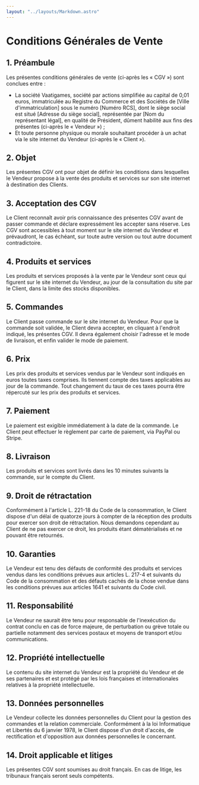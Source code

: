 ```yaml
---
layout: "../layouts/Markdown.astro"
---
```


# Conditions Générales de Vente
## 1. Préambule
Les présentes conditions générales de vente (ci-après les « CGV ») sont conclues entre :
- La société Vaatigames, société par actions simplifiée au capital de 0,01 euros, immatriculée au Registre du Commerce et des Sociétés de [Ville d'immatriculation] sous le numéro [Numéro RCS], dont le siège social est situé [Adresse du siège social], représentée par [Nom du représentant légal], en qualité de Président, dûment habilité aux fins des présentes (ci-après le « Vendeur ») ;
- Et toute personne physique ou morale souhaitant procéder à un achat via le site internet du Vendeur (ci-après le « Client »).

## 2. Objet
Les présentes CGV ont pour objet de définir les conditions dans lesquelles le Vendeur propose à la vente des produits et services sur son site internet à destination des Clients.

## 3. Acceptation des CGV
Le Client reconnaît avoir pris connaissance des présentes CGV avant de passer commande et déclare expressément les accepter sans réserve. Les CGV sont accessibles à tout moment sur le site internet du Vendeur et prévaudront, le cas échéant, sur toute autre version ou tout autre document contradictoire.

## 4. Produits et services
Les produits et services proposés à la vente par le Vendeur sont ceux qui figurent sur le site internet du Vendeur, au jour de la consultation du site par le Client, dans la limite des stocks disponibles.

## 5. Commandes
Le Client passe commande sur le site internet du Vendeur. Pour que la commande soit validée, le Client devra accepter, en cliquant à l'endroit indiqué, les présentes CGV. Il devra également choisir l'adresse et le mode de livraison, et enfin valider le mode de paiement.

## 6. Prix
Les prix des produits et services vendus par le Vendeur sont indiqués en euros toutes taxes comprises. Ils tiennent compte des taxes applicables au jour de la commande. Tout changement du taux de ces taxes pourra être répercuté sur les prix des produits et services.

## 7. Paiement
Le paiement est exigible immédiatement à la date de la commande. Le Client peut effectuer le règlement par carte de paiement, via PayPal ou Stripe.

## 8. Livraison
Les produits et services sont livrés dans les 10 minutes suivants la commande, sur le compte du Client.

## 9. Droit de rétractation
Conformément à l'article L. 221-18 du Code de la consommation, le Client dispose d'un délai de quatorze jours à compter de la réception des produits pour exercer son droit de rétractation. Nous demandons cependant au Client de ne pas exercer ce droit, les produits étant dématérialisés et ne pouvant être retournés.

## 10. Garanties
Le Vendeur est tenu des défauts de conformité des produits et services vendus dans les conditions prévues aux articles L. 217-4 et suivants du Code de la consommation et des défauts cachés de la chose vendue dans les conditions prévues aux articles 1641 et suivants du Code civil.

## 11. Responsabilité
Le Vendeur ne saurait être tenu pour responsable de l'inexécution du contrat conclu en cas de force majeure, de perturbation ou grève totale ou partielle notamment des services postaux et moyens de transport et/ou communications.

## 12. Propriété intellectuelle
Le contenu du site internet du Vendeur est la propriété du Vendeur et de ses partenaires et est protégé par les lois françaises et internationales relatives à la propriété intellectuelle.

## 13. Données personnelles
Le Vendeur collecte les données personnelles du Client pour la gestion des commandes et la relation commerciale. Conformément à la loi Informatique et Libertés du 6 janvier 1978, le Client dispose d'un droit d'accès, de rectification et d'opposition aux données personnelles le concernant.

## 14. Droit applicable et litiges
Les présentes CGV sont soumises au droit français. En cas de litige, les tribunaux français seront seuls compétents.
